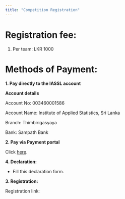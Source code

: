 ```yaml
---
title: "Competition Registration"
---
```


# Registration fee:

1. Per team: LKR 1000

# Methods of Payment:

**1. Pay directly to the IASSL account **

**Account details**

Account No: 003460001586

Account Name: Institute of Applied Statistics, Sri Lanka

Branch: Thimbirigasyaya

Bank: Sampath Bank

**2. Pay via Payment portal**

Click [here](https://pay.iassl.lk/).

**4. Declaration:**

- Fill this declaration form. 

**3. Registration: **

Registration link: